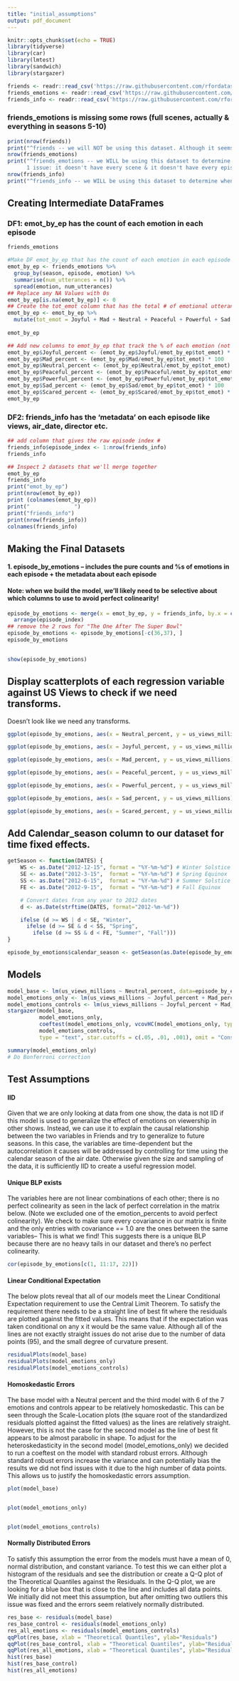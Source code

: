 ```yaml
---
title: "initial_assumptions"
output: pdf_document
---
```


```r
knitr::opts_chunk$set(echo = TRUE)
library(tidyverse)
library(car)
library(lmtest)
library(sandwich)
library(stargazer)
```


```r
friends <- readr::read_csv('https://raw.githubusercontent.com/rfordatascience/tidytuesday/master/data/2020/2020-09-08/friends.csv')
friends_emotions <- readr::read_csv('https://raw.githubusercontent.com/rfordatascience/tidytuesday/master/data/2020/2020-09-08/friends_emotions.csv')
friends_info <- readr::read_csv('https://raw.githubusercontent.com/rfordatascience/tidytuesday/master/data/2020/2020-09-08/friends_info.csv')
```

### friends_emotions is missing some rows (full scenes, actually & everything in seasons 5-10)
```r
print(nrow(friends))
print("^friends -- we will NOT be using this dataset. Although it seems to have every line from all 10 seasons of the show, it fails to include any information on emotion or views")
nrow(friends_emotions)
print("^friends_emotions -- we WILL be using this dataset to determine how prevalent emotions were in each episode!
      1 issue: it doesn't have every scene & it doesn't have every episode! Only seasons 1-4. Scenes tbd")
nrow(friends_info)
print("^friends_info -- we WILL be using this dataset to determine when episodes aired and how many views each episode got")
```

## Creating Intermediate DataFrames

### DF1: emot_by_ep has the count of each emotion in each episode

```r
friends_emotions
```

```r
#Make DF emot_by_ep that has the count of each emotion in each episode
emot_by_ep <- friends_emotions %>%
  group_by(season, episode, emotion) %>%
  summarise(num_utterances = n()) %>%
  spread(emotion, num_utterances) 
## Replace any NA Values with 0s
emot_by_ep[is.na(emot_by_ep)] <- 0
## Create the tot_emot column that has the total # of emotional utterances in an episode
emot_by_ep <- emot_by_ep %>%
  mutate(tot_emot = Joyful + Mad + Neutral + Peaceful + Powerful + Sad + Scared)
  
emot_by_ep
```

```r
## Add new columns to emot_by_ep that track the % of each emotion (not just raw count)
emot_by_ep$Joyful_percent <- (emot_by_ep$Joyful/emot_by_ep$tot_emot) * 100
emot_by_ep$Mad_percent <- (emot_by_ep$Mad/emot_by_ep$tot_emot) * 100
emot_by_ep$Neutral_percent <- (emot_by_ep$Neutral/emot_by_ep$tot_emot) * 100
emot_by_ep$Peaceful_percent <- (emot_by_ep$Peaceful/emot_by_ep$tot_emot) * 100
emot_by_ep$Powerful_percent <- (emot_by_ep$Powerful/emot_by_ep$tot_emot) * 100
emot_by_ep$Sad_percent <- (emot_by_ep$Sad/emot_by_ep$tot_emot) * 100
emot_by_ep$Scared_percent <- (emot_by_ep$Scared/emot_by_ep$tot_emot) * 100
emot_by_ep
```


### DF2: friends_info has the 'metadata' on each episode like views, air_date, director etc.

```r
## add column that gives the raw episode index #
friends_info$episode_index <- 1:nrow(friends_info)
friends_info
```

```r
## Inspect 2 datasets that we'll merge together
emot_by_ep 
friends_info
print("emot_by_ep")
print(nrow(emot_by_ep))
print (colnames(emot_by_ep))
print("              ")
print("friends_info")
print(nrow(friends_info))
colnames(friends_info)
```


## Making the Final Datasets 
#### 1. episode_by_emotions -- includes the pure counts and %s of emotions in each episode + the metadata about each episode
#### Note: when we build the model, we'll likely need to be selective about which columns to use to avoid perfect colinearity!

```r
episode_by_emotions <- merge(x = emot_by_ep, y = friends_info, by.x = c("season", "episode"), by.y = c("season", "episode")) %>%
  arrange(episode_index)
## remove the 2 rows for "The One After The Super Bowl"
episode_by_emotions <- episode_by_emotions[-c(36,37), ]
episode_by_emotions
  
```
```r
show(episode_by_emotions)
```
## Display scatterplots of each regression variable against US Views to check if we need transforms.

Doesn't look like we need any transforms. 

```r
ggplot(episode_by_emotions, aes(x = Neutral_percent, y = us_views_millions)) + geom_point()

ggplot(episode_by_emotions, aes(x = Joyful_percent, y = us_views_millions)) + geom_point()

ggplot(episode_by_emotions, aes(x = Mad_percent, y = us_views_millions)) + geom_point()

ggplot(episode_by_emotions, aes(x = Peaceful_percent, y = us_views_millions)) + geom_point()

ggplot(episode_by_emotions, aes(x = Powerful_percent, y = us_views_millions)) + geom_point()

ggplot(episode_by_emotions, aes(x = Sad_percent, y = us_views_millions)) + geom_point()

ggplot(episode_by_emotions, aes(x = Scared_percent, y = us_views_millions)) + geom_point()

```



## Add Calendar_season column to our dataset for time fixed effects.


```r

getSeason <- function(DATES) {
    WS <- as.Date("2012-12-15", format = "%Y-%m-%d") # Winter Solstice
    SE <- as.Date("2012-3-15",  format = "%Y-%m-%d") # Spring Equinox
    SS <- as.Date("2012-6-15",  format = "%Y-%m-%d") # Summer Solstice
    FE <- as.Date("2012-9-15",  format = "%Y-%m-%d") # Fall Equinox

    # Convert dates from any year to 2012 dates
    d <- as.Date(strftime(DATES, format="2012-%m-%d"))

    ifelse (d >= WS | d < SE, "Winter",
      ifelse (d >= SE & d < SS, "Spring",
        ifelse (d >= SS & d < FE, "Summer", "Fall")))
}

episode_by_emotions$calendar_season <- getSeason(as.Date(episode_by_emotions$air_date, format = "%Y-%m-%d"))

```


## Models

```r
model_base <- lm(us_views_millions ~ Neutral_percent, data=episode_by_emotions)
model_emotions_only <- lm(us_views_millions ~ Joyful_percent + Mad_percent + Peaceful_percent + Powerful_percent + Sad_percent + Scared_percent, data=episode_by_emotions)
model_emotions_controls <- lm(us_views_millions ~ Joyful_percent + Mad_percent + Peaceful_percent + Powerful_percent + Sad_percent + Scared_percent + factor(season) + factor(calendar_season),  data=episode_by_emotions)
stargazer(model_base,
          model_emotions_only,
          coeftest(model_emotions_only, vcovHC(model_emotions_only, type = "HC3")),
          model_emotions_controls,
          type = "text", star.cutoffs = c(.05, .01, .001), omit = "Constant")

summary(model_emotions_only)
# Do Bonferroni correction
```


## Test Assumptions

#### IID
Given that we are only looking at data from one show, the data is not IID if this model is used to generalize the effect of emotions on viewership in other shows. Instead, we can use it to explain the causal relationship between the two variables in Friends and try to generalize to future seasons. In this case, the variables are time-dependent but the autocorrelation it causes will be addressed by controlling for time using the calendar season of the air date. Otherwise given the size and sampling of the data, it is sufficiently IID to create a useful regression model. 

#### Unique BLP exists

The variables here are not linear combinations of each other; there is no perfect colinearity as seen in the lack of perfect correlation in the matrix below. (Note we excluded one of the emotion_percents to avoid perfect colinearity). We check to make sure every covariance in our matrix is finite and the only entries with covariance == 1.0 are the ones between the same variables-- This is what we find! This suggests there is a unique BLP because there are no heavy tails in our dataset and there's no perfect colinearity.

```r
cor(episode_by_emotions[c(1, 11:17, 22)])
```


#### Linear Conditional Expectation
The below plots reveal that all of our models meet the Linear Conditional Expectation requirement to use the Central Limit Theorem. To satisfy the requirement there needs to be a straight line of best fit where the residuals are plotted against the fitted values. This means that if the expectation was taken conditional on any x it would be the same value. Although all of the lines are not exactly straight issues do not arise due to the number of data points (95), and the small degree of curvature present. 

```r
residualPlots(model_base)
residualPlots(model_emotions_only)
residualPlots(model_emotions_controls)
```

#### Homoskedastic Errors
The base model with a Neutral percent and the third model with 6 of the 7 emotions and controls appear to be relatively homoskedastic. This can be seen through the Scale-Location plots (the square root of the standardized residuals plotted against the fitted values) as the lines are relatively straight. However, this is not the case for the second model as the line of best fit appears to be almost parabolic in shape. To adjust for the heteroskedasticity in the second model (model_emotions_only) we decided to run a coeftest on the model with standard robust errors. Although standard robust errors increase the variance and can potentially bias the results we did not find issues with it due to the high number of data points. This allows us to justify the homoskedastic errors assumption. 

```r

plot(model_base)


plot(model_emotions_only)


plot(model_emotions_controls)

```

#### Normally Distributed Errors
To satisfy this assumption the error from the models must have a mean of 0, normal distribution, and constant variance. To test this we can either plot a histogram of the residuals and see the distribution or create a Q-Q plot of the Theoretical Quantiles against the Residuals. In the Q-Q plot, we are looking for a blue box that is close to the line and includes all data points. We initially did not meet this assumption, but after omitting two outliers this issue was fixed and the errors seem relatively normally distributed. 
```r
res_base <- residuals(model_base)
res_base_control <- residuals(model_emotions_only)
res_all_emotions <- residuals(model_emotions_controls)
qqPlot(res_base, xlab = "Theoretical Quantiles", ylab="Residuals")
qqPlot(res_base_control, xlab = "Theoretical Quantiles", ylab="Residuals")
qqPlot(res_all_emotions, xlab = "Theoretical Quantiles", ylab="Residuals")
hist(res_base)
hist(res_base_control)
hist(res_all_emotions)
```
